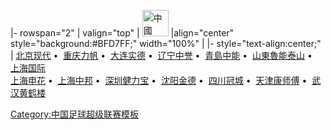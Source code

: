 <noinclude>{{fb start}}</noinclude>
{{fb inner start}}
|- rowspan="2"
| valign="top" | [[File:Flag of the People's Republic of China.svg|42px|中國]] 
|align="center" style="background:#BFD7FF;" width="100%" | {{Tnavbar-header|'''[[2005年中國足球超級聯賽|2005年]][[中國足球超級聯賽]]'''|CSL2005}}
{{fb inner end}}
{{fb inner start}} 
|- style="text-align:center;"
|
[[北京國安足球俱樂部|北京现代]]&nbsp;•&nbsp;
[[重庆力帆足球俱樂部|重庆力帆]]&nbsp;•&nbsp;
[[大连实德足球俱乐部|大连实德]]&nbsp;•&nbsp;
[[辽宁足球俱乐部|辽宁中誉]]&nbsp;•&nbsp;
[[青島中能足球俱樂部|青島中能]]&nbsp;•&nbsp;
[[山東魯能泰山足球俱樂部|山東魯能泰山]]&nbsp;•&nbsp;
[[陕西宝荣浐灞足球俱乐部|上海国际]]
<br>
[[上海申花足球俱樂部|上海申花]]&nbsp;•&nbsp;
[[上海联城足球俱樂部|上海中邦]]&nbsp;•&nbsp;
[[深圳足球俱樂部|深圳健力宝]]&nbsp;•&nbsp;
[[长沙金德足球俱樂部|沈阳金德]]&nbsp;•&nbsp;
[[四川冠城足球俱乐部|四川冠城]]&nbsp;•&nbsp;
[[天津泰達足球俱樂部|天津康师傅]]&nbsp;•&nbsp;
[[湖北武汉职业足球俱乐部|武汉黄鹤楼]]

{{fb inner end}}<noinclude>
{{fb end}}
{{using fb}}
</noinclude>
<noinclude>[[Category:中国足球超级联赛模板]]</noinclude>